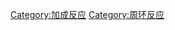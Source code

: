 {{Catmore}}
{{Commonscat|Cycloadditions}}

[[Category:加成反应|Category:加成反应]]
[[Category:周环反应|Category:周环反应]]